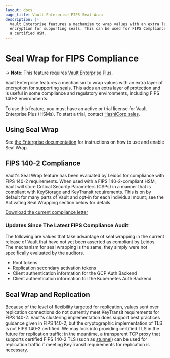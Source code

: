 ```yaml
---
layout: docs
page_title: Vault Enterprise FIPS Seal Wrap
description: |-
  Vault Enterprise features a mechanism to wrap values with an extra layer of
  encryption for supporting seals. This can be used for FIPS Compliance with
  a certified HSM.
---
```


# Seal Wrap for FIPS Compliance

-> **Note**: This feature requires [Vault Enterprise Plus](https://www.hashicorp.com/products/vault/).

Vault Enterprise features a mechanism to wrap values with an extra layer of
encryption for supporting [seals](/vault/docs/configuration/seal). This adds an
extra layer of protection and is useful in some compliance and regulatory
environments, including FIPS 140-2 environments.

To use this feature, you must have an active or trial license for Vault
Enterprise Plus (HSMs). To start a trial, contact [HashiCorp
sales](mailto:sales@hashicorp.com).

## Using Seal Wrap

See [the Enterprise documentation](/vault/docs/enterprise/sealwrap) for instructions
on how to use and enable Seal Wrap.

## FIPS 140-2 Compliance

Vault's Seal Wrap feature has been evaluated by Leidos for compliance with
FIPS 140-2 requirements. When used with a FIPS 140-2-compliant HSM, Vault will
store Critical Security Parameters (CSPs) in a manner that is compliant with
KeyStorage and KeyTransit requirements. This is on by default for many parts of
Vault and opt-in for each individual mount; see the Activating Seal Wrapping
section below for details.

[Download the current compliance letter](/vault/docs/enterprise/sealwrap/Vault_Compliance_Letter_signed.pdf)

### Updates Since The Latest FIPS Compliance Audit

The following are values that take advantage of seal wrapping in the current
release of Vault that have not yet been asserted as compliant by Leidos. The
mechanism for seal wrapping is the same, they simply were not specifically
evaluated by the auditors.

- Root tokens
- Replication secondary activation tokens
- Client authentication information for the GCP Auth Backend
- Client authentication information for the Kubernetes Auth Backend

## Seal Wrap and Replication

Because of the level of flexibility targeted for replication, values sent over
replication connections do not currently meet KeyTransit requirements for FIPS
140-2. Vault's clustering implementation does support best practices guidance
given in FIPS 140-2, but the cryptographic implementation of TLS is not FIPS
140-2 certified. We may look into providing certified TLS in the future for
replication traffic; in the meantime, a transparent TCP proxy that supports
certified FIPS 140-2 TLS (such as
[stunnel](https://www.stunnel.org/index.html)) can be used for replication
traffic if meeting KeyTransit requirements for replication is necessary.

[configuration]: /docs/configuration
